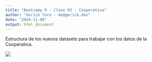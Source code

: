 ```yaml
---
title: "Bootcamp R - Clase 03 - Cooperativa"
author: "Gerick Toro - me@gerick.dev"
date: "2024-11-09"
output: html_document
---
```


Estructura de los nuevos datasets para trabajar con los datos de la Cooperativa.

![](images/R_cooperativa.jpg)
